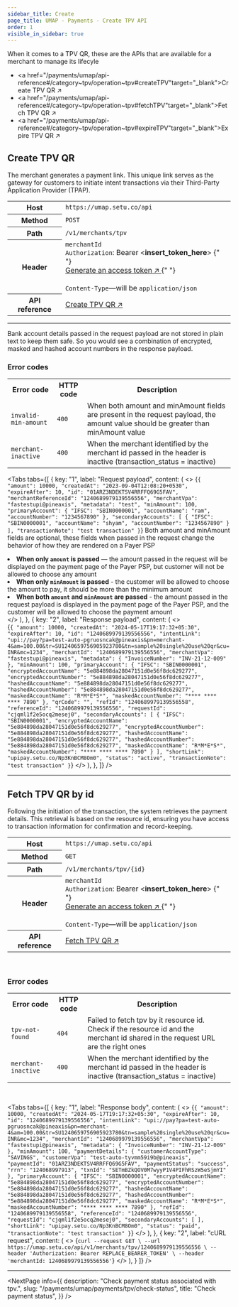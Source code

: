 ```yaml
---
sidebar_title: Create
page_title: UMAP - Payments - Create TPV API
order: 1
visible_in_sidebar: true
---
```


When it comes to a TPV QR, these are the APIs that are available for a merchant to manage its lifecyle
- <a href="/payments/umap/api-reference#/category~tpv/operation~tpv#createTPV"target="_blank">Create TPV QR ↗</a>
- <a href="/payments/umap/api-reference#/category~tpv/operation~tpv#fetchTPV"target="_blank">Fetch TPV QR ↗</a>
- <a href="/payments/umap/api-reference#/category~tpv/operation~tpv#expireTPV"target="_blank">Expire TPV QR ↗</a>

## Create TPV QR

The merchant generates a payment link. This unique link serves as the gateway for customers to initiate intent transactions via their Third-Party Application Provider (TPAP).


<table>
    <tbody>
        <tr>
            <th>Host</th>
            <td>
                <code>https://umap.setu.co/api</code>
            </td>
        </tr>
        <tr>
            <th>Method</th>
            <td>
                <code>POST</code>
            </td>
        </tr>
        <tr>
            <th>Path</th>
            <td>
                <code>/v1/merchants/tpv</code>
            </td>
        </tr>
        <tr>
            <th>Header</th>
            <td>
                <code>merchantId</code>
                <br />
                <code>Authorization</code>: Bearer &lt;<b>insert_token_here</b>&gt;
                {" "}
                <br />
                <a href="/payments/umap/api-integration" target="_blank">
                Generate an access token ↗
                </a>{" "}
                <br />
                <br />
                <code>Content-Type</code>—will be <code>application/json</code>
            </td>
        </tr>
        <tr>
            <th>API reference</th>
            <td>
                <a href="/payments/umap/api-reference#/category~tpv/operation~tpv#createTPV"target="_blank">
                    Create TPV QR ↗
                </a>
            </td>
        </tr>
    </tbody>
</table>

<hr class="primary" />

Bank account details passed in the request payload are not stored in plain text to keep them safe. So you would see a combination of encrypted, masked and hashed account numbers in the response payload.

### Error codes

<table>
    <tr>
        <th><strong>Error code</strong></th>
        <th><strong>HTTP code</strong></th>
        <th><strong>Description</strong></th>
    </tr>
    <tr>
        <td><code>invalid-min-amount</code></td>
        <td><code>400</code></td>
        <td>When both amount and minAmount fields are present in the request payload, the amount value should be greater than minAmount value</td>
    </tr>
    <tr>
        <td><code>merchant-inactive</code></td>
        <td><code>400</code></td>
        <td>When the merchant identified by the merchant id passed in the header is inactive (transaction_status = inactive)</td>
    </tr>
</table>

<Tabs
  tabs={[
    {
      key: "1",
      label: "Request payload",
      content: (
        <>
          <CodeBlockWithCopy language="json">
            {`{
    "amount": 10000,
    "createdAt": "2023-09-04T12:08:20+0530",
    "expireAfter": 10,
    "id": "01ARZ3NDEKTSV4RRFFQ69G5FAV",
    "merchantReferenceId": "1240689979139556556",
    "merchantVpa": "fastestupi@pineaxis",
    "metadata": "test",
    "minAmount": 100,
    "primaryAccount": {
        "IFSC": "SBIN0000001",
        "accountName": "ram",
        "accountNumber": "1234567890"
    },
    "secondaryAccounts": [
        {
            "IFSC": "SBIN0000001",
            "accountName": "shyam",
            "accountNumber": "1234567890"
        }
    ],
    "transactionNote": "test transaction"
}`}
          </CodeBlockWithCopy>
          <Text>Both amount and minAmount fields are optional, these fields when passed in the request change the behavior of how they are rendered on a Payer PSP</Text>
          <Element as="ul">
            <li>
              <strong>When only <code>amount</code> is passed</strong> — the amount passed in the request will be displayed on the payment page of the Payer PSP, but customer will not be allowed to choose any amount
            </li>
            <li>
              <strong>When only <code>minAmount</code> is passed</strong> - the customer will be allowed to choose the amount to pay, it should be more than the minimum amount
            </li>
            <li>
              <strong>When both <code>amount</code> and <code>minAmount</code> are passed</strong> - the amount passed in the request payload is displayed in the payment page of the Payer PSP, and the customer will be allowed to choose the payment amount
            </li>
          </Element>
        </>
      ),
    },
    {
      key: "2",
      label: "Response payload",
      content: (
        <>          
          <CodeBlockWithCopy language="json">
            {`{
  "amount": 10000,
  "createdAt": "2024-05-17T19:17:32+05:30",
  "expireAfter": 10,
  "id": "1240689979139556556",
  "intentLink": "upi://pay?pa=test-auto-pgruosncak@pineaxis&pn=merchant-4&am=100.00&tr=SU1240659756905923780&tn=sample%20single%20use%20qr&cu=INR&mc=1234",
  "merchantId": "1240689979139556556",
  "merchantVpa": "fastestupi@pineaxis",
  "metadata": {
    "InvoiceNumber": "INV-21-12-009"
  },
  "minAmount": 100,
  "primaryAccount": {
    "IFSC": "SBIN0000001",
    "encryptedAccountName": "5e884898da28047151d0e56f8dc629277",
    "encryptedAccountNumber": "5e884898da28047151d0e56f8dc629277",
    "hashedAccountName": "5e884898da28047151d0e56f8dc629277",
    "hashedAccountNumber": "5e884898da28047151d0e56f8dc629277",
    "maskedAccountName": "R*M*E*S*",
    "maskedAccountNumber": "**** **** **** 7890"
  },
  "qrCode": "",
  "refId": "1240689979139556558",
  "referenceId": "1240689979139556556",
  "requestId": "cjqml1f2e5ocq2mesej0",
  "secondaryAccounts": [
    {
      "IFSC": "SBIN0000001",
      "encryptedAccountName": "5e884898da28047151d0e56f8dc629277",
      "encryptedAccountNumber": "5e884898da28047151d0e56f8dc629277",
      "hashedAccountName": "5e884898da28047151d0e56f8dc629277",
      "hashedAccountNumber": "5e884898da28047151d0e56f8dc629277",
      "maskedAccountName": "R*M*E*S*",
      "maskedAccountNumber": "**** **** **** 7890"
    }
  ],
  "shortLink": "upipay.setu.co/Np3KnBCM8Om0",
  "status": "active",
  "transactionNote": "test transaction"
}`}
          </CodeBlockWithCopy>
        </>
      ),
    },
  ]}
/>

<hr class="primary" />

## Fetch TPV QR by id

Following the initiation of the transaction, the system retrieves the payment details. This retrieval is based on the resource id, ensuring you have access to transaction information for confirmation and record-keeping.

<table>
    <tbody>
        <tr>
            <th>Host</th>
            <td>
                <code>https://umap.setu.co/api</code>
            </td>
        </tr>
        <tr>
            <th>Method</th>
            <td>
                <code>GET</code>
            </td>
        </tr>
        <tr>
            <th>Path</th>
            <td>
                <code>/v1/merchants/tpv/&#123;id&#125;</code>
            </td>
        </tr>
        <tr>
            <th>Header</th>
            <td>
                <code>merchantId</code>
                <br />
                <code>Authorization</code>: Bearer &lt;<b>insert_token_here</b>&gt;
                {" "}
                <br />
                <a href="/payments/umap/api-integration" target="_blank">
                Generate an access token ↗
                </a>{" "}
                <br />
                <br />
                <code>Content-Type</code>—will be <code>application/json</code>
            </td>
        </tr>
        <tr>
            <th>API reference</th>
            <td>
                <a href="/payments/umap/api-reference#/category~tpv/operation~tpv#fetchTPV"target="_blank">
                    Fetch TPV QR ↗
                </a>
            </td>
        </tr>
    </tbody>
</table>

<br/>

### Error codes

<table>
    <tr>
        <th><strong>Error code</strong></th>
        <th><strong>HTTP code</strong></th>
        <th><strong>Description</strong></th>
    </tr>
    <tr>
        <td><code>tpv-not-found</code></td>
        <td><code>404</code></td>
        <td>Failed to fetch tpv by it resource id. Check if the resource id and the merchant id shared in the request URL are the right ones</td>
    </tr>
    <tr>
        <td><code>merchant-inactive</code></td>
        <td><code>400</code></td>
        <td>When the merchant identified by the merchant id passed in the header is inactive (transaction_status = inactive)</td>
    </tr>
</table>

<br/>

<Tabs
   tabs={[
         {
            key: "1",
            label: "Response body",
            content: (
               <>
                     <CodeBlockWithCopy language="json">
{`{
  "amount": 10000,
  "createdAt": "2024-05-17T19:17:32+05:30",
  "expireAfter": 10,
  "id": "1240689979139556556",
  "intentLink": "upi://pay?pa=test-auto-pgruosncak@pineaxis&pn=merchant-4&am=100.00&tr=SU1240659756905923780&tn=sample%20single%20use%20qr&cu=INR&mc=1234",
  "merchantId": "1240689979139556556",
  "merchantVpa": "fastestupi@pineaxis",
  "metadata": {
    "InvoiceNumber": "INV-21-12-009"
  },
  "minAmount": 100,
  "paymentDetails": {
    "customerAccountType": "SAVINGS",
    "customerVpa": "test-auto-tyvmm59i9b@pineaxis",
    "paymentId": "01ARZ3NDEKTSV4RRFFQ69G5FAV",
    "paymentStatus": "success",
    "rrn": "124068997913",
    "txnId": "SETmBZkQOV0M7wyyP1V4PIFhRSzW5eSjmYI"
  },
  "primaryAccount": {
    "IFSC": "SBIN0000001",
    "encryptedAccountName": "5e884898da28047151d0e56f8dc629277",
    "encryptedAccountNumber": "5e884898da28047151d0e56f8dc629277",
    "hashedAccountName": "5e884898da28047151d0e56f8dc629277",
    "hashedAccountNumber": "5e884898da28047151d0e56f8dc629277",
    "maskedAccountName": "R*M*E*S*",
    "maskedAccountNumber": "**** **** **** 7890"
  },
  "refId": "1240689979139556558",
  "referenceId": "1240689979139556556",
  "requestId": "cjqml1f2e5ocq2mesej0",
  "secondaryAccounts": [
  ],
  "shortLink": "upipay.setu.co/Np3KnBCM8Om0",
  "status": "paid",
  "transactionNote": "test transaction"
}`}
                     </CodeBlockWithCopy>
               </>
            ),
         },
         {
            key: "2",
            label: "cURL request",
            content: (
               <>
                     <CodeBlockWithCopy language="bash">
{`curl --request GET \
  --url https://umap.setu.co/api/v1/merchants/tpv/1240689979139556556 \
  --header 'Authorization: Bearer REPLACE_BEARER_TOKEN' \
  --header 'merchantId: 1240689979139556556'`}
                     </CodeBlockWithCopy>
               </>
            ),
         }
   ]}
/>

<hr class="primary" />

<NextPage
    info={{
        description:
            "Check payment status associated with tpv.",
        slug: "/payments/umap/payments/tpv/check-status",
        title: "Check payment status",
    }}
/>

<WasPageHelpful />